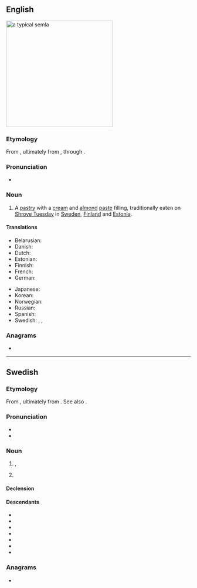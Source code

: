 ==English==
[[Image:SemlaFlickr.jpg|thumb|right|290px|a typical '''semla''']]
{{wikipedia}}

===Etymology===
From {{bor|en|sv|semla}}, ultimately from {{der|en|la|simila||finest quality wheat flour}}, through {{der|en|gmq-osw|-}}.

===Pronunciation===
* {{IPA|en|/ˈsɛmlə/}}

===Noun===
{{en-noun}}

# A [[pastry]] with a [[cream]] and [[almond]] [[paste]] filling, traditionally eaten on [[Shrove Tuesday]] in [[Sweden]], [[Finland]] and [[Estonia]].

====Translations====
{{trans-top|Swedish pastry eaten on Shrove Tuesday}}
* Belarusian: {{t|be|се́мла|f}}
* Danish: {{t|da|fastelavnsbolle|c}}
* Dutch: {{t|nl|semla|m|f}}
* Estonian: {{t|et|vastlakukkel}}
* Finnish: {{t+|fi|laskiaispulla}}
* French: {{t+|fr|semla|m}}
* German: {{t|de|Semla|f}}
{{trans-mid}}
* Japanese: {{t|ja|セムラ|tr=semura}}
* Korean: {{t|ko|셈라}}
* Norwegian: {{t|no|fastelavnsbolle|m}}
* Russian: {{t|ru|се́мла|f}}
* Spanish: {{t|es|semla|m}}
* Swedish: {{t+|sv|semla|c}}, {{t+|sv|fastlagsbulle|c}}, {{t|sv|fettisdagsbulle|c}}
{{trans-bottom}}

===Anagrams===
* {{anagrams|en|a=aelms|EMALS|Lemas|MELAS|Salem|Selma|Smale|Smeal|almes|amels|lames|lamés|leams|males|meals|melas|mesal}}

{{topics|en|Cakes and pastries}}

----

==Swedish==

===Etymology===
From {{inh|sv|gmq-osw|sembla}}, ultimately from {{der|sv|la|simila|t=finest quality wheat flour}}. See also {{cog|fi|sämpylä}}.

===Pronunciation===
{{wikipedia|lang=sv}}
* {{IPA|sv|/²sɛmla/|/²semla/|/ˈsemlɑ/|qual1=Sweden|qual3=Finland}}
* {{rhymes|sv|ɛmla}}

===Noun===
{{sv-noun|c}}

# {{lb|sv|Finland}} {{l|en|bun}}, {{l|en|bread roll}}
#: {{syn|sv|småfranska}}
# {{lb|sv|Sweden}} {{l|en|semla}} {{gloss|Swedish pastry eaten on Shrove Tuesday}}
#: {{syn|sv|fastlagsbulle|fettisdagsbulle}}
#: {{hypo|sv|hetvägg}}

====Declension====
{{sv-infl-noun-c-or|seml}}

====Descendants====
* {{desc|be|се́мла|bor=1}} 
* {{desc|nl|semla|bor=1}}  
* {{desc|en|semla|bor=1}}  
* {{desc|fr|semla|bor=1}} 
* {{desc|de|Semla|bor=1}}  
* {{desc|ru|се́мла|bor=1}} 
* {{desc|es|semla|bor=1}} 

===Anagrams===
* {{anagrams|sv|males|smale}}

{{topics|sv|Cakes and pastries}}